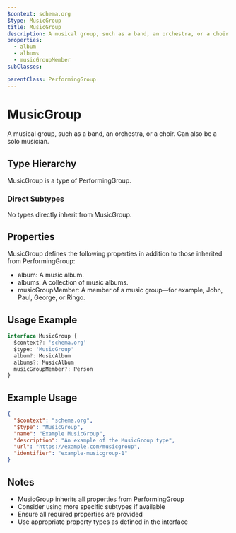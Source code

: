 ```yaml
---
$context: schema.org
$type: MusicGroup
title: MusicGroup
description: A musical group, such as a band, an orchestra, or a choir. Can also be a solo musician.
properties:
  - album
  - albums
  - musicGroupMember
subClasses:

parentClass: PerformingGroup
---
```


# MusicGroup

A musical group, such as a band, an orchestra, or a choir. Can also be a solo musician.

## Type Hierarchy

MusicGroup is a type of PerformingGroup.

### Direct Subtypes

No types directly inherit from MusicGroup.

## Properties

MusicGroup defines the following properties in addition to those inherited from PerformingGroup:

- album: A music album.
- albums: A collection of music albums.
- musicGroupMember: A member of a music group&#x2014;for example, John, Paul, George, or Ringo.

## Usage Example

```typescript
interface MusicGroup {
  $context?: 'schema.org'
  $type: 'MusicGroup'
  album?: MusicAlbum
  albums?: MusicAlbum
  musicGroupMember?: Person
}
```

## Example Usage

```json
{
  "$context": "schema.org",
  "$type": "MusicGroup",
  "name": "Example MusicGroup",
  "description": "An example of the MusicGroup type",
  "url": "https://example.com/musicgroup",
  "identifier": "example-musicgroup-1"
}
```

## Notes

- MusicGroup inherits all properties from PerformingGroup
- Consider using more specific subtypes if available
- Ensure all required properties are provided
- Use appropriate property types as defined in the interface
